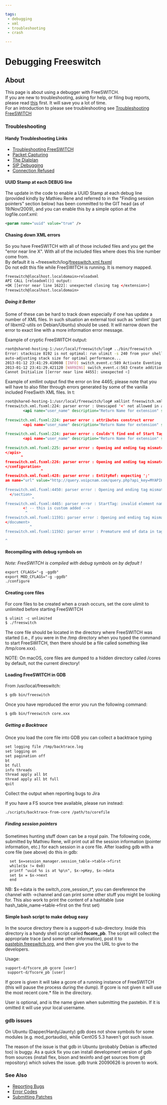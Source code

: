 ```yaml
---

tags:
 - debugging
 - xml
 - troubleshooting
 - crash

---
```


# Debugging Freeswitch 

 

## About

This page is about using a debugger with FreeSWITCH.   
If you are new to troubleshooting, asking for help, or filing bug reports, please read [this](../Prototypes/Ostag/index.mdx#about) first. It will save you a lot of time.  
For an introduction to please see troubleshooting see [Troubleshooting FreeSWITCH](Troubleshooting-Freeswitch.mdx#about)


### Troubleshooting

#### Handy Troubleshooting Links

* [Troubleshooting FreeSWITCH](Troubleshooting-Freeswitch.mdx#about)
* [Packet Capturing](Packet-Capture/index.mdx)
* [The Dialplan](https://wiki.freeswitch.org/wiki/Dialplan%5FXML "Dialplan XML")
* [SIP Debugging](https://wiki.freeswitch.org/wiki/Sofia#Debugging%5FSofia-SIP "Sofia")
* [Connection Refused](https://wiki.freeswitch.org/wiki/Connection%5FRefused "Connection Refused")

#### UUID Stamp at each DEBUG line

The update in the code to enable a UUID Stamp at each debug line (provided kindly by Mathieu Rene and referred to in the "Finding session pointers" section below) has been committed to the GIT head (as of 19/Nov/2009), and you can enable this by a simple option at the logfile.conf.xml:

```xml
<param name="uuid" value="true" />
```

#### Chasing down XML errors

So you have FreeSWITCH with all of those included files and you get the "error near line X". With all of the included files where does this line number come from.  
By default it is \~freeswitch/log/[freeswitch.xml.fsxml](https://wiki.freeswitch.org/wiki/Freeswitch.xml.fsxml "Freeswitch.xml.fsxml")  
Do not edit this file while FreeSWITCH is running. It is memory mapped.

```xml
freeswitch@localhost.localdomain>reloadxml
API CALL [reloadxml()] output:
+OK [[error near line 1622]: unexpected closing tag </extension>]
freeswitch@localhost.localdomain> 
```

#####  Doing it Better

Some of these can be hard to track down especially if one has update a number of XML files. In such situation an external tool such as 'xmllint' (part of libxml2-utils on Debian/Ubuntu) should be used. It will narrow down the error to exact line with a more information error message.

Example of cryptic FreeSWITCH output:

```bash
root@shared-hosting-1:/usr/local/freeswitch/log# ../bin/freeswitch
Error: stacksize 8192 is not optimal: run ulimit -s 240 from your shell before starting the application.
auto-adjusting stack size for optimal performance...
2013-01-12 23:41:29.410698 [INFO] switch_event.c:589 Activate Eventing Engine.
2013-01-12 23:41:29.421120 [WARNING] switch_event.c:563 Create additional event dispatch thread 0
Cannot Initialize [[error near line 4455]: unexpected <]
```

Example of xmllint output find the error on line 4465; please note that you will have to also filter through errors generated by some of the vanilla included FreeSwith XML files. In t:

```xml
root@shared-hosting-1:/usr/local/freeswitch/log# xmllint freeswitch.xml.fsxml
freeswitch.xml.fsxml:224: parser error : Unescaped '<' not allowed in attributes values
        <api name="user_name" description="Return Name for extension" syntax="<exten>"
                                                                              ^
freeswitch.xml.fsxml:224: parser error : attributes construct error
        <api name="user_name" description="Return Name for extension" syntax="<exten>"
                                                                              ^
freeswitch.xml.fsxml:224: parser error : Couldn't find end of Start Tag api line 224
        <api name="user_name" description="Return Name for extension" syntax="<exten>"
                                                                              ^
freeswitch.xml.fsxml:225: parser error : Opening and ending tag mismatch: exten line 224 and apis
</apis>
       ^
freeswitch.xml.fsxml:226: parser error : Opening and ending tag mismatch: apis line 223 and configuration
</configuration>
                ^
freeswitch.xml.fsxml:428: parser error : EntityRef: expecting ';'
am name="url" value="http://query.voipcnam.com/query.php?api_key=MYAPIKEY&number
                                                                               ^
freeswitch.xml.fsxml:4450: parser error : Opening and ending tag mismatch: configuration line 222 and section
  </section>
            ^
freeswitch.xml.fsxml:4465: parser error : StartTag: invalid element name
        <! -- this is custom added -->
         ^
freeswitch.xml.fsxml:11591: parser error : Opening and ending tag mismatch: section line 221 and document
</document>
           ^
freeswitch.xml.fsxml:11592: parser error : Premature end of data in tag document line 19

^
```

#### Recompiling with debug symbols on

_Note: FreeSWITCH is compiled with debug symbols on by default !_

  
```xml
export CFLAGS="-g -ggdb"
export MOD_CFLAGS="-g -ggdb"
./configure
```

#### Creating core files

For core files to be created when a crash occurs, set the core ulimit to unlimited before starting FreeSWITCH

```xml
$ ulimit -c unlimited
$ ./freeswitch
```

The core file should be located in the directory where FreeSWITCH was started (i.e., if you were in the /tmp directory when you typed the command to start FreeSWITCH, then there should be a file called something like /tmp/core.xxx).

NOTE: On macOS, core files are dumped to a hidden directory called /cores by default, not the current directory!

#### Loading FreeSWITCH in GDB

From /usr/local/freeswitch:

  
```xml
$ gdb bin/freeswitch 
```

  
Once you have reproduced the error you run the following command:

```xml
$ gdb bin/freeswitch core.xxx
```

##### Getting a Backtrace

Once you load the core file into GDB you can collect a backtrace typing

  
```xml
set logging file /tmp/backtrace.log
set logging on
set pagination off
bt
bt full
info threads
thread apply all bt
thread apply all bt full
quit
```

Collect the output when reporting bugs to Jira

If you have a FS source tree available, please run instead:

```xml
./scripts/backtrace-from-core /path/to/corefile
```

##### Finding session pointers

Sometimes hunting stuff down can be a royal pain. The following code, submitted by Mathieu Rene, will print out all the session information (pointer information, etc.) for each session in a core file. After loading gdb with a core file (see above) do this in gdb:

```xml
  set $x=session_manager.session_table->table->first
  while($x != 0x0)
  printf "uuid %s is at %p\n", $x->pKey, $x->data
  set $x = $x->next
  end
```

NB: $x->data is the switch\_core\_session\_t\*, you can dereference the channel with ->channel and can print some other stuff you might be looking for. This also work to print the content of a hashtable (use hash\_table\_name->table->first on the first set)

#### Simple bash script to make debug easy

In the source directory there is a support-d sub-directory. Inside this directory is a handy shell script called **fscore\_pb**. The script will collect the appropriate trace (and some other information), post it to [pastebin.freeswitch.org](http://pastebin.freeswitch.org), and then give you the URL to give to the developers.

Usage:

```xml
support-d/fscore_pb gcore [user]
 support-d/fscore_pb [user]
```

If gcore is given it will take a gcore of a running instance of FreeSWITCH (this will pause the process during the dump). If gcore is not given it will use the most recent core.\* file in the directory.

User is optional, and is the name given when submitting the pastebin. If it is omitted it will use your local username.

### gdb issues

On Ubuntu (Dapper/Hardy/Jaunty) gdb does not show symbols for some modules (e.g. mod\_portaudio), while CentOS 5.3 haven't got such issue.

The reason of the issue is that gdb in Ubuntu (probably Debian is affected too) is buggy. As a quick fix you can install development version of gdb from sources (install flex, bison and texinfo and get sources from git repository) which solves the issue. gdb trunk 20090626 is proven to work.

### See Also

* [Reporting Bugs](https://wiki.freeswitch.org/wiki/Reporting%5FBugs "Reporting Bugs")
* [Error Codes](https://wiki.freeswitch.org/wiki/Error%5FCodes "Error Codes")
* [Submitting Patches](https://wiki.freeswitch.org/wiki/Submitting%5FPatches "Submitting Patches")
  
  

